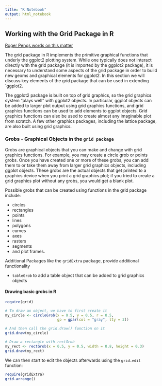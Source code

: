 ```yaml
---
title: "R Notebook"
output: html_notebook
---
```


## Working with the Grid Package in R
[Roger Pengs words on this matter](https://bookdown.org/rdpeng/RProgDA/the-grid-package.html#overview-of-grid-graphics)

The grid package in R implements the primitive graphical functions that underly the ggplot2 plotting system. While one typically does not interact directly with the grid package (it is imported by the ggplot2 package), it is necessary to understand some aspects of the grid package in order to build new geoms and graphical elements for ggplot2. In this section we will discuss key elements of the grid package that can be used in extending `ggplot2.

The ggplot2 package is built on top of grid graphics, so the grid graphics system “plays well” with ggplot2 objects. In particular, ggplot objects can be added to larger plot output using grid graphics functions, and grid graphics functions can be used to add elements to ggplot objects. Grid graphics functions can also be used to create almost any imaginable plot from scratch. A few other graphics packages, including the lattice package, are also built using grid graphics.

### Grobs - Graphical Objects in the `grid package`

Grobs are graphical objects that you can make and change with grid graphics functions. For example, you may create a circle grob or points grobs. Once you have created one or more of these grobs, you can add them to or take them away from larger grid graphics objects, including ggplot objects. These grobs are the actual objects that get printed to a graphics device when you print a grid graphics plot; if you tried to create a grid graphics plot without any grobs, you would get a blank plot.


Possible grobs that can be created using functions in the grid package include:

* circles
* rectangles
* points
* lines
* polygons
* curves
* axes
* rasters
* segments
* and plot frames.

Additional Packages like the `gridExtra` package, provide additional functionality

- `tableGrob` to add a table object that can be added to grid graphics objects


#### Drawing basic grobs in R
```r
require(grid)

# To draw an object, we have to first create it
my_circle <- circleGrob(x = 0.5, y = 0.5, r = 0.5, 
                        gp = gpar(col = "gray", lty = 2))

# And then call the grid.draw() function on it
grid.draw(my_circle)

# Draw a rectangle with rectGrob
my_rect <- rectGrob(x = 0.5, y = 0.5, width = 0.8, height = 0.3)
grid.draw(my_rect)
```

We can then start to edit the objects afterwards using the `grid.edit` function:
```r
require(gridExtra)
grid.arrange()
```

